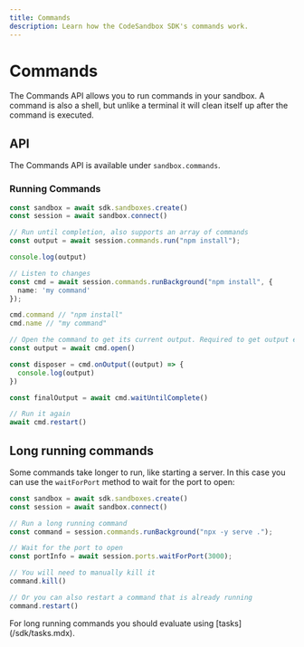 ```yaml
---
title: Commands
description: Learn how the CodeSandbox SDK's commands work.
---
```



# Commands

The Commands API allows you to run commands in your sandbox. A command is also a shell, but unlike a terminal it will clean itself up after the command is executed.

## API

The Commands API is available under `sandbox.commands`.

### Running Commands

```ts
const sandbox = await sdk.sandboxes.create()
const session = await sandbox.connect()

// Run until completion, also supports an array of commands
const output = await session.commands.run("npm install");

console.log(output)

// Listen to changes
const cmd = await session.commands.runBackground("npm install", {
  name: 'my command'
});

cmd.command // "npm install"
cmd.name // "my command"

// Open the command to get its current output. Required to get output events.
const output = await cmd.open()

const disposer = cmd.onOutput((output) => {
  console.log(output)
})

const finalOutput = await cmd.waitUntilComplete()

// Run it again
await cmd.restart()
```

## Long running commands

Some commands take longer to run, like starting a server. In this case you can use the `waitForPort` method to wait for the port to open:

```ts
const sandbox = await sdk.sandboxes.create()
const session = await sandbox.connect()

// Run a long running command
const command = session.commands.runBackground("npx -y serve .");

// Wait for the port to open
const portInfo = await session.ports.waitForPort(3000);

// You will need to manually kill it
command.kill()

// Or you can also restart a command that is already running
command.restart()
```

<Callout>
For long running commands you should evaluate using [tasks](/sdk/tasks.mdx).
</Callout>
